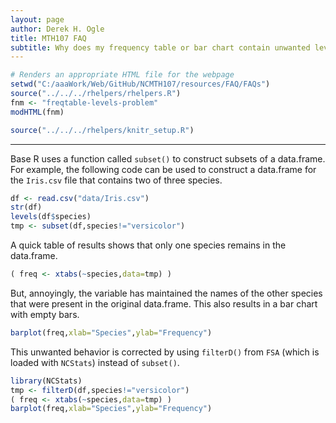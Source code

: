 ```yaml
---
layout: page
author: Derek H. Ogle
title: MTH107 FAQ
subtitle: Why does my frequency table or bar chart contain unwanted levels?
---
```


```r
# Renders an appropriate HTML file for the webpage
setwd("C:/aaaWork/Web/GitHub/NCMTH107/resources/FAQ/FAQs")
source("../../../rhelpers/rhelpers.R")
fnm <- "freqtable-levels-problem"
modHTML(fnm)
```

```r
source("../../../rhelpers/knitr_setup.R")
```

----

Base R uses a function called `subset()` to construct subsets of a data.frame.  For example, the following code can be used to construct a data.frame for the `Iris.csv` file that contains two of three species.
```r
df <- read.csv("data/Iris.csv")
str(df)
levels(df$species)
tmp <- subset(df,species!="versicolor")
```

A quick table of results shows that only one species remains in the data.frame.
```r
( freq <- xtabs(~species,data=tmp) )
```

But, annoyingly, the variable has maintained the names of the other species that were present in the original data.frame.  This also results in a bar chart with empty bars.

```r
barplot(freq,xlab="Species",ylab="Frequency")
```

This unwanted behavior is corrected by using `filterD()` from `FSA` (which is loaded with `NCStats`) instead of `subset()`.
```r
library(NCStats)
tmp <- filterD(df,species!="versicolor")
( freq <- xtabs(~species,data=tmp) )
barplot(freq,xlab="Species",ylab="Frequency")
```
